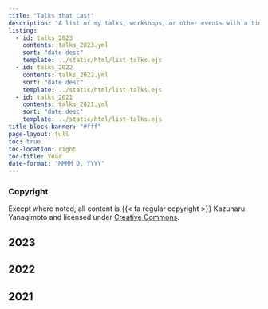 ```yaml
---
title: "Talks that Last"
description: "A list of my talks, workshops, or other events with a time, date, and place"
listing:
  - id: talks_2023
    contents: talks_2023.yml
    sort: "date desc"
    template: ../static/html/list-talks.ejs
  - id: talks_2022
    contents: talks_2022.yml
    sort: "date desc"
    template: ../static/html/list-talks.ejs
  - id: talks_2021
    contents: talks_2021.yml
    sort: "date desc"
    template: ../static/html/list-talks.ejs
title-block-banner: "#fff"
page-layout: full
toc: true
toc-location: right
toc-title: Year
date-format: "MMMM D, YYYY"
---
```


::: {.callout-note}
### Copyright

Except where noted, all content is {{< fa regular copyright >}} Kazuharu Yanagimoto and licensed under [Creative Commons](https://creativecommons.org/licenses/by-sa/4.0/).
:::

## 2023

:::{#talks_2023}
:::

## 2022

:::{#talks_2022}
:::

## 2021

:::{#talks_2021}
:::

